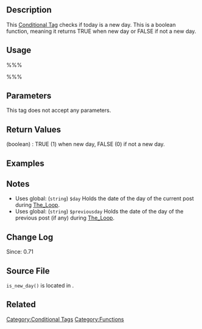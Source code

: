 {{Languages|
{{en|Function_Reference/is new day}}
{{ja|関数リファレンス/is new day}}
}}

==Description==
This [[Conditional Tags|Conditional Tag]] checks if today is a new day. This is a boolean function, meaning it returns TRUE when new day or FALSE if not a new day.

==Usage==
%%%<?php is_new_day(); ?>%%%

==Parameters==
This tag does not accept any parameters. 

==Return Values==
; (boolean) : TRUE (1) when new day, FALSE (0) if not a new day.

==Examples==

==Notes==
* Uses global: (<tt>string</tt>) <tt>$day</tt> Holds the date of the day of the current post during [[The_Loop]].
* Uses global: (<tt>string</tt>) <tt>$previousday</tt> Holds the date of the day of the previous post (if any) during [[The_Loop]].

==Change Log==
Since: 0.71

==Source File==
<!-- Need links to current source code files -->
<tt>is_new_day()</tt> is located in {{Trac|wp-includes/functions.php}}.

==Related==

{{Conditional Tags}}

{{Tag Footer}}

[[Category:Conditional Tags]]
[[Category:Functions]]